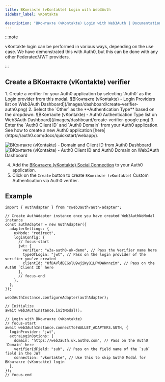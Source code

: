 ```yaml
---
title: ВКонтакте (vKontakte) Login with Web3Auth
sidebar_label: vKontakte

description: "ВКонтакте (vKontakte) Login with Web3Auth | Documentation - Web3Auth"
---
```



:::note

vKontakte login can be performed in various ways, depending on the use case. We have demonstrated
this with Auth0, but this can be done with any other Federated/JWT providers.

:::

## Create a ВКонтакте (vKontakte) verifier

<CreateVerifierFirstStep />
1. Create a verifier for your Auth0 application by selecting `Auth0` as the Login provider from this
modal. ![ВКонтакте (vKontakte) - Login Providers list on Web3Auth
Dashboard](/images/dashboard/create-verifier-auth0.png) 2. Select the `Other` as the
**Authentication Type** based on the dropdown. ![ВКонтакте (vKontakte) - Auth0 Authentication Type
list on Web3Auth Dashboard](/images/dashboard/create-verifier-google.png) 3. Enter the `Auth0 Client
ID` and `Auth0 Domain` from your Auth0 application. See how to create a new Auth0 application
[here](https://auth0.com/docs/quickstart/webapp/).

![ВКонтакте (vKontakte) - Domain and Client ID from Auth0 Dashboard](/images/dashboard/create-verifier-auth0-filled-common.png)
![ВКонтакте (vKontakte) - Auth0 Client ID and Auth0 Domain on Web3Auth Dashboard](/images/dashboard/create-verifier-auth0-unfilled.png)

4. Add the
   [ВКонтакте (vKontakte) Social Connection](https://marketplace.auth0.com/integrations/vkontakte-social-connection)
   to your Auth0 application.
5. Click on the `Create` button to create `ВКонтакте (vKontakte)` Custom Authentication via Auth0
   verifier.

## Example

```tsx
import { AuthAdapter } from "@web3auth/auth-adapter";

// Create AuthAdapter instance once you have created Web3AuthNoModal instance
const authAdapter = new AuthAdapter({
  adapterSettings: {
    uxMode: "redirect",
    loginConfig: {
      // focus-start
      jwt: {
        verifier: "w3a-auth0-uk-demo", // Pass the Verifier name here
        typeOfLogin: "jwt", // Pass on the login provider of the verifier you've created
        clientId: "OfDAVldBEGslU9wjiWyQ1LPWOWNnnzim", // Pass on the Auth0 `Client ID` here
      },
      // focus-end
    },
  },
});

web3AuthInstance.configureAdapter(authAdapter);

// Initialize
await web3AuthInstance.initModal();

// Login with ВКонтакте (vKontakte)
// focus-start
await web3AuthInstance.connectTo(WALLET_ADAPTERS.AUTH, {
  loginProvider: "jwt",
  extraLoginOptions: {
    domain: "https://web3auth.uk.auth0.com", // Pass on the Auth0 `Domain` here
    verifierIdField: "sub", // Pass on the field name of the `sub` field in the JWT
    connection: "vkontakte", // Use this to skip Auth0 Modal for ВКонтакте (vKontakte) login
  },
});
// focus-end
```
